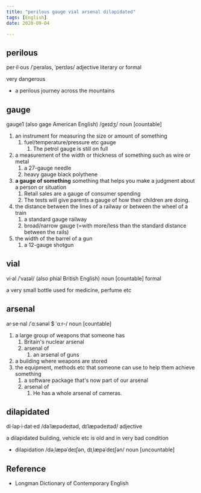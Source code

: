 ```yaml
---
title: "perilous gauge vial arsenal dilapidated"
tags: [English]
date: 2020-09-04

---
```


## perilous

per·il·ous /ˈperələs, ˈperɪləs/ adjective literary or formal

very dangerous

- a perilous journey across the mountains

## gauge

gauge1 (also gage American English) /ɡeɪdʒ/ noun [countable]

1. an instrument for measuring the size or amount of something
   1. fuel/temperature/pressure etc gauge
      1. The petrol gauge is still on full
2. a measurement of the width or thickness of something such as wire or metal
   1. a 27-gauge needle
   2. heavy gauge black polythene
3. **a gauge of something** something that helps you make a judgment about a
   person or situation
   1. Retail sales are a gauge of consumer spending
   2. The tests will give parents a gauge of how their children are doing.
4. the distance between the lines of a railway or between the wheel of a train
   1. a standard gauge railway
   2. broad/narrow gauge (=with more/less than the standard distance between the
      rails)
5. the width of the barrel of a gun
   1. a 12-gauge shotgun

## vial

vi·al /ˈvaɪəl/ (also phial British English) noun [countable] formal

a very small bottle used for medicine, perfume etc

## arsenal

ar·se·nal /ˈɑːsənəl $ ˈɑːr-/ noun [countable]

1. a large group of weapons that someone has
   1. Britain's nuclear arsenal
   2. arsenal of
      1. an arsenal of guns
2. a building where weapons are stored
3. the equipment, methods etc that someone can use to help them achieve something
   1. a software package that's now part of our arsenal
   2. arsenal of
      1. He has a whole arsenal of cameras.

## dilapidated

di·lap·i·dat·ed /dəˈlæpədeɪtəd, dɪˈlæpədeɪtəd/ adjective

a dilapidated building, vehicle etc is old and in very bad condition

- dilapidation /dəˌlæpəˈdeɪʃən, dɪˌlæpəˈdeɪʃən/ noun [uncountable]

## Reference

- Longman Dictionary of Contemporary English
